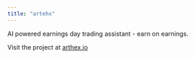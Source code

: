 ```yaml
---
title: "artehx"
---
```


AI powered earnings day trading assistant - earn on earnings.

Visit the project at [arthex.io](https://arthex.io/)